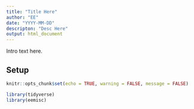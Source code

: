 ```yaml
---
title: "Title Here"
author: "EE"
date: "YYYY-MM-DD"
descripton: "Desc Here"
output: html_document
---
```


Intro text here.

## Setup

```r
knitr::opts_chunk$set(echo = TRUE, warning = FALSE, message = FALSE)

library(tidyverse)
library(eemisc)
```

